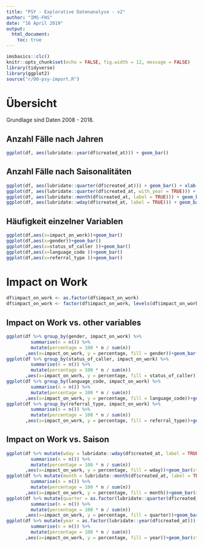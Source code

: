 ```yaml
---
title: "PSY - Explorative Datenanalyse - v2"
author: "IMS-FHS"
date: "16 April 2019"
output: 
  html_document:
    toc: true
---
```


```r
imsbasics::clc()
knitr::opts_chunk$set(echo = FALSE, fig.width = 12, message = FALSE)
library(tidyverse)
library(ggplot2)
source("r/00-psy-import.R")
```

# Übersicht

Grundlage sind Daten 2008 - 2018.

## Anzahl Fälle nach Jahren

```r
ggplot(df, aes(lubridate::year(df$created_at))) + geom_bar()
```

## Anzahl Fälle nach Saisonalitäten

```r
ggplot(df, aes(lubridate::quarter(df$created_at))) + geom_bar() + xlab('Quarter')
ggplot(df, aes(lubridate::quarter(df$created_at, with_year = TRUE))) + geom_bar() + xlab('Quarter')
ggplot(df, aes(lubridate::month(df$created_at, label = TRUE))) + geom_bar() + xlab('Month')
ggplot(df, aes(lubridate::wday(df$created_at, label = TRUE))) + geom_bar() + xlab('Weekday')
```

## Häufigkeit einzelner Variablen

```r
ggplot(df,aes(x=impact_on_work))+geom_bar()
ggplot(df,aes(x=gender))+geom_bar()
ggplot(df,aes(x=status_of_caller ))+geom_bar()
ggplot(df,aes(x=language_code ))+geom_bar()
ggplot(df,aes(x=referral_type ))+geom_bar()
```

# Impact on Work

```r
df$impact_on_work <- as.factor(df$impact_on_work)
df$impact_on_work <- factor(df$impact_on_work, levels(df$impact_on_work)[c(2,4,1,5,3)])
```

## Impact on Work vs. other variables

```r
ggplot(df %>% group_by(gender, impact_on_work) %>%
         summarise(n = n()) %>%
         mutate(percentage = 100 * n / sum(n))
       ,aes(x=impact_on_work, y = percentage, fill = gender))+geom_bar(stat = "identity", position = "dodge")
ggplot(df %>% group_by(status_of_caller, impact_on_work) %>%
         summarise(n = n()) %>%
         mutate(percentage = 100 * n / sum(n))
       ,aes(x=impact_on_work, y = percentage, fill = status_of_caller))+geom_bar(stat = "identity", position = "dodge")
ggplot(df %>% group_by(language_code, impact_on_work) %>%
         summarise(n = n()) %>%
         mutate(percentage = 100 * n / sum(n))
       ,aes(x=impact_on_work, y = percentage, fill = language_code))+geom_bar(stat = "identity", position = "dodge")
ggplot(df %>% group_by(referral_type, impact_on_work) %>%
         summarise(n = n()) %>%
         mutate(percentage = 100 * n / sum(n))
       ,aes(x=impact_on_work, y = percentage, fill = referral_type))+geom_bar(stat = "identity", position = "dodge")
```

## Impact on Work vs. Saison

```r
ggplot(df %>% mutate(wday = lubridate::wday(df$created_at, label = TRUE)) %>% group_by(wday, impact_on_work) %>%
         summarise(n = n()) %>%
         mutate(percentage = 100 * n / sum(n))
       ,aes(x=impact_on_work, y = percentage, fill = wday))+geom_bar(stat = "identity", position = "dodge")
ggplot(df %>% mutate(month = lubridate::month(df$created_at, label = TRUE)) %>% group_by(month, impact_on_work) %>%
         summarise(n = n()) %>%
         mutate(percentage = 100 * n / sum(n))
       ,aes(x=impact_on_work, y = percentage, fill = month))+geom_bar(stat = "identity", position = "dodge")
ggplot(df %>% mutate(quarter = as.factor(lubridate::quarter(df$created_at))) %>% group_by(quarter, impact_on_work) %>%
         summarise(n = n()) %>%
         mutate(percentage = 100 * n / sum(n))
       ,aes(x=impact_on_work, y = percentage, fill = quarter))+geom_bar(stat = "identity", position = "dodge")
ggplot(df %>% mutate(year = as.factor(lubridate::year(df$created_at))) %>% group_by(year, impact_on_work) %>%
         summarise(n = n()) %>%
         mutate(percentage = 100 * n / sum(n))
       ,aes(x=impact_on_work, y = percentage, fill = year))+geom_bar(stat = "identity", position = "dodge")
```
